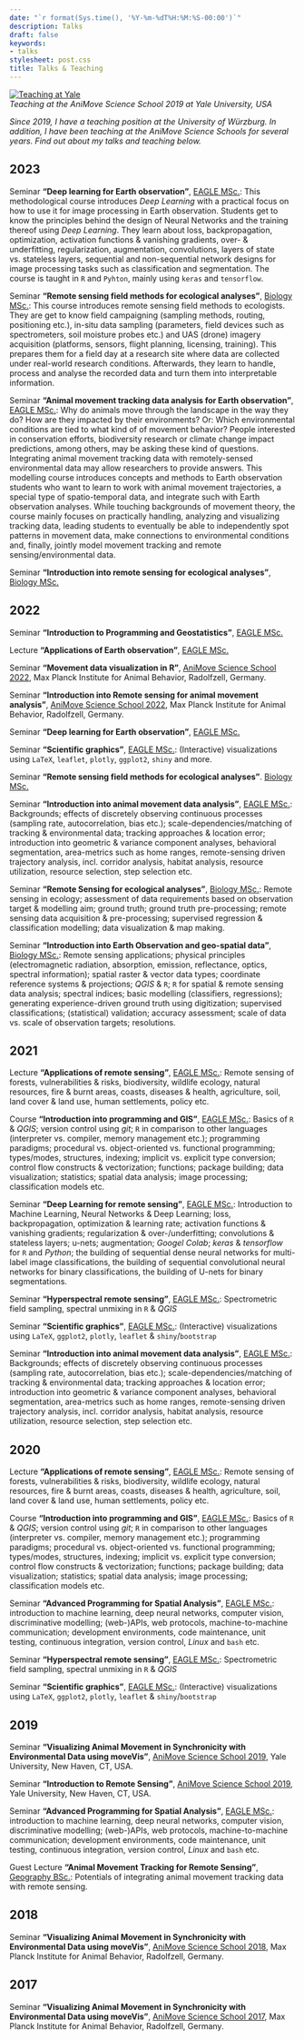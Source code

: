 ```yaml
---
date: "`r format(Sys.time(), '%Y-%m-%dT%H:%M:%S-00:00')`"
description: Talks
draft: false
keywords:
- talks
stylesheet: post.css
title: Talks & Teaching
---
```


<a href="https://animove.org/" target="_blank">![Teaching at Yale](/img/teaching.jpg)</a>
<figcaption>*Teaching at the AniMove Science School 2019 at Yale University, USA*</figcaption>

*Since 2019, I have a teaching position at the University of Würzburg. In addition, I have been teaching at the AniMove Science Schools for several years. Find out about my talks and teaching below.*

## 2023

Seminar **"Deep learning for Earth observation"**, [EAGLE MSc.](https://eagle-science.org): This methodological course introduces *Deep Learning* with a practical focus on how to use it for image processing in Earth observation. Students get to know the principles behind the design of Neural Networks and the training thereof using *Deep Learning*. They learn about loss, backpropagation, optimization, activation functions & vanishing gradients, over- & underfitting, regularization, augmentation, convolutions, layers of state vs. stateless layers, sequential and non-sequential network designs for image processing tasks such as classification and segmentation. The course is taught in `R` and `Pyhton`, mainly using `keras` and `tensorflow`.

Seminar **"Remote sensing field methods for ecological analyses"**, [Biology MSc.](https://www.biologie.uni-wuerzburg.de/en/biostudium/master/): This course introduces remote sensing field methods to ecologists. They are get to know field campaigning (sampling methods, routing, positioning etc.), in-situ data sampling (parameters, field devices such as spectrometers, soil moisture probes etc.) and UAS (drone) imagery acquisition (platforms, sensors, flight planning, licensing, training). This prepares them for a field day at a research site where data are collected under real-world research conditions. Afterwards, they learn to handle, process and analyse the recorded data and turn them into interpretable information.

Seminar **"Animal movement tracking data analysis for Earth observation"**, [EAGLE MSc.](https://eagle-science.org): Why do animals move through the landscape in the way they do? How are they impacted by their environments? Or: Which environmental conditions are tied to what kind of of movement behavior? People interested in conservation efforts, biodiversity research or climate change impact predictions, among others, may be asking these kind of questions. Integrating animal movement tracking data with remotely-sensed environmental data may allow researchers to provide answers. This modelling course introduces concepts and methods to Earth observation students who want to learn to work with animal movement trajectories, a special type of spatio-temporal data, and integrate such with Earth observation analyses. While touching backgrounds of movement theory, the course mainly focuses on practically handling, analyzing and visualizing tracking data, leading students to eventually be able to independently spot patterns in movement data, make connections to environmental conditions and, finally, jointly model movement tracking and remote sensing/environmental data.

Seminar **"Introduction into remote sensing for ecological analyses"**, [Biology MSc.](https://www.biologie.uni-wuerzburg.de/en/biostudium/master/)

## 2022

Seminar **"Introduction to Programming and Geostatistics"**, [EAGLE MSc.](https://eagle-science.org)

Lecture **"Applications of Earth observation"**, [EAGLE MSc.](https://eagle-science.org)

Seminar **"Movement data visualization in R"**, [AniMove Science School 2022](https://animove.org/), Max Planck Institute for Animal Behavior, Radolfzell, Germany.

Seminar **"Introduction into Remote sensing for animal movement analysis"**, [AniMove Science School 2022](https://animove.org/), Max Planck Institute for Animal Behavior, Radolfzell, Germany.

Seminar **"Deep learning for Earth observation"**, [EAGLE MSc.](https://eagle-science.org)

Seminar **"Scientific graphics"**, [EAGLE MSc.](https://eagle-science.org): (Interactive) visualizations using `LaTeX`,  `leaflet`, `plotly`, `ggplot2`, `shiny` and more.

Seminar **"Remote sensing field methods for ecological analyses"**. [Biology MSc.](https://www.biologie.uni-wuerzburg.de/en/biostudium/master/)

Seminar **"Introduction into animal movement data analysis"**, [EAGLE MSc.](http://eagle-science.org): Backgrounds; effects of discretely observing continuous processes (sampling rate, autocorrelation, bias etc.); scale-dependencies/matching of tracking & environmental data; tracking approaches & location error; introduction into geometric & variance component analyses, behavioral segmentation, area-metrics such as home ranges, remote-sensing driven trajectory analysis, incl. corridor analysis, habitat analysis, resource utilization, resource selection, step selection etc.

Seminar **"Remote Sensing for ecological analyses"**, [Biology MSc.](https://www.biologie.uni-wuerzburg.de/en/biostudium/master/): Remote sensing in ecology; assessment of data requirements based on observation target & modelling aim; ground truth; ground truth pre-processing; remote sensing data acquisition & pre-processing; supervised regression & classification modelling; data visualization & map making.

Seminar **"Introduction into Earth Observation and geo-spatial data"**, [Biology MSc.](https://www.biologie.uni-wuerzburg.de/en/biostudium/master/): Remote sensing applications; physical principles (electromagnetic radiation, absorption, emission, reflectance, optics, spectral information); spatial raster & vector data types; coordinate reference systems & projections; *QGIS* & `R`; `R` for spatial & remote sensing data analysis; spectral indices; basic modelling (classifiers, regressions); generating experience-driven ground truth using digitization; supervised classifications; (statistical) validation; accuracy assessment; scale of data vs. scale of observation targets; resolutions.

## 2021

Lecture **"Applications of remote sensing"**, [EAGLE MSc.](http://eagle-science.org): Remote sensing of forests, vulnerabilities & risks, biodiversity, wildlife ecology, natural resources, fire & burnt areas, coasts, diseases & health, agriculture, soil, land cover & land use, human settlements, policy etc.

Course **"Introduction into programming and GIS"**, [EAGLE MSc.](http://eagle-science.org): Basics of `R` & *QGIS*; version control using *git*; `R` in comparison to other languages (interpreter vs. compiler, memory management etc.); programming paradigms; procedural vs. object-oriented vs. functional programming; types/modes, structures, indexing; implicit vs. explicit type conversion; control flow constructs & vectorization; functions; package building; data visualization; statistics; spatial data analysis; image processing; classification models etc.

Seminar **"Deep Learning for remote sensing"**, [EAGLE MSc.](http://eagle-science.org): Introduction to Machine Learning, Neural Networks & Deep Learning; loss, backpropagation, optimization & learning rate; activation functions & vanishing gradients; regularization & over-/underfitting; convolutions & stateless layers; u-nets; augmentation; *Googel Colab*; *keras* & *tensorflow* for `R` and *Python*; the building of sequential dense neural networks for multi-label image classifications, the building of sequential convolutional neural networks for binary classifications, the building of U-nets for binary segmentations.

Seminar **"Hyperspectral remote sensing"**, [EAGLE MSc.](http://eagle-science.org): Spectrometric field sampling, spectral unmixing in `R` & *QGIS*

Seminar **"Scientific graphics"**, [EAGLE MSc.](http://eagle-science.org): (Interactive) visualizations using `LaTeX`, `ggplot2`, `plotly`, `leaflet` & `shiny`/`bootstrap`

Seminar **"Introduction into animal movement data analysis"**, [EAGLE MSc.](http://eagle-science.org): Backgrounds; effects of discretely observing continuous processes (sampling rate, autocorrelation, bias etc.); scale-dependencies/matching of tracking & environmental data; tracking approaches & location error; introduction into geometric & variance component analyses, behavioral segmentation, area-metrics such as home ranges, remote-sensing driven trajectory analysis, incl. corridor analysis, habitat analysis, resource utilization, resource selection, step selection etc.

## 2020

Lecture **"Applications of remote sensing"**, [EAGLE MSc.](http://eagle-science.org): Remote sensing of forests, vulnerabilities & risks, biodiversity, wildlife ecology, natural resources, fire & burnt areas, coasts, diseases & health, agriculture, soil, land cover & land use, human settlements, policy etc.

Course **"Introduction into programming and GIS"**, [EAGLE MSc.](http://eagle-science.org): Basics of `R` & *QGIS*; version control using *git*; `R` in comparison to other languages (interpreter vs. compiler, memory management etc.); programming paradigms; procedural vs. object-oriented vs. functional programming; types/modes, structures, indexing; implicit vs. explicit type conversion; control flow constructs & vectorization; functions; package building; data visualization; statistics; spatial data analysis; image processing; classification models etc.

Seminar **"Advanced Programming for Spatial Analysis"**, [EAGLE MSc.](http://eagle-science.org): introduction to machine learning, deep neural networks, computer vision, discriminative modelling; (web-)APIs, web protocols, machine-to-machine communication; development environments, code maintenance, unit testing, continuous integration, version control, *Linux* and `bash` etc.

Seminar **"Hyperspectral remote sensing"**, [EAGLE MSc.](http://eagle-science.org): Spectrometric field sampling, spectral unmixing in `R` & *QGIS*

Seminar **"Scientific graphics"**, [EAGLE MSc.](http://eagle-science.org): (Interactive) visualizations using `LaTeX`, `ggplot2`, `plotly`, `leaflet` & `shiny`/`bootstrap`

## 2019

Seminar **"Visualizing Animal Movement in Synchronicity with Environmental Data using moveVis"**, [AniMove Science School 2019](https://animove.org/), Yale University, New Haven, CT, USA.

Seminar **"Introduction to Remote Sensing"**, [AniMove Science School 2019](http://animove.org), Yale University, New Haven, CT, USA.

Seminar **"Advanced Programming for Spatial Analysis"**, [EAGLE MSc.](http://eagle-science.org): introduction to machine learning, deep neural networks, computer vision, discriminative modelling; (web-)APIs, web protocols, machine-to-machine communication; development environments, code maintenance, unit testing, continuous integration, version control, *Linux* and `bash` etc.

Guest Lecture **"Animal Movement Tracking for Remote Sensing"**, [Geography BSc.](https://www.geographie.uni-wuerzburg.de/en/studies/): Potentials of integrating animal movement tracking data with remote sensing.

## 2018

Seminar **"Visualizing Animal Movement in Synchronicity with Environmental Data using moveVis"**, [AniMove Science School 2018](http://animove.org/courses/animove-2018/), Max Planck Institute for Animal Behavior, Radolfzell, Germany.

## 2017

Seminar **"Visualizing Animal Movement in Synchronicity with Environmental Data using moveVis"**, [AniMove Science School 2017](http://animove.org/courses/2017-mpi/), Max Planck Institute for Animal Behavior, Radolfzell, Germany.
